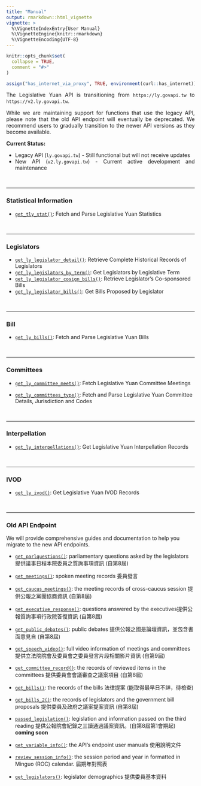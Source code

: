 ```yaml
---
title: "Manual"
output: rmarkdown::html_vignette
vignette: >
  %\VignetteIndexEntry{User Manual}
  %\VignetteEngine{knitr::rmarkdown}
  %\VignetteEncoding{UTF-8}
---
```


```r
knitr::opts_chunk$set(
  collapse = TRUE,
  comment = "#>"
)
```

```r
assign("has_internet_via_proxy", TRUE, environment(curl::has_internet))
```


<div style="text-align: justify">

The Legislative Yuan API is transitioning from `https://ly.govapi.tw` to `https://v2.ly.govapi.tw`. 

While we are maintaining support for functions that use the legacy API, please note that the old API endpoint will eventually be deprecated. We recommend users to gradually transition to the newer API versions as they become available.

**Current Status:**

- Legacy API (`ly.govapi.tw`) - Still functional but will not receive updates
- New API (`v2.ly.govapi.tw`) - Current active development and maintenance


</div>

<br> 

-----

###  Statistical Information

- [`get_tly_stat()`](): Fetch and Parse Legislative Yuan Statistics


<br> 

-----


###  Legislators 

- [`get_ly_legislator_detail()`](): Retrieve Complete Historical Records of Legislators
- [`get_ly_legislators_by_term()`](): Get Legislators by Legislative Term
- [`get_ly_legislator_cosign_bills()`](): Retrieve Legislator's Co-sponsored Bills
- [`get_ly_legislator_bills()`](): Get Bills Proposed by Legislator


<br> 

-----

###  Bill 

- [`get_ly_bills()`](): Fetch and Parse Legislative Yuan Bills


<br> 

-----

###  Committees 

- [`get_ly_committee_meets()`](): Fetch Legislative Yuan Committee Meetings

- [`get_ly_committees_type()`](): Fetch and Parse Legislative Yuan Committee Details, Jurisdiction and Codes


<br> 

-----

### Interpellation

- [`get_ly_interpellations()`](): Get Legislative Yuan Interpellation Records



<br> 

-----

###  IVOD

- [`get_ly_ivod()`](): Get Legislative Yuan IVOD Records


<br> 

-----

###  Old API Endpoint 

We will provide comprehensive guides and documentation to help you migrate to the new API endpoints.


- [`get_parlquestions()`](https://davidycliao.github.io/legisTaiwan/reference/get_parlquestions.html): parliamentary questions asked by the legislators 提供議事日程本院委員之質詢事項資訊 (自第8屆)

- [`get_meetings()`](https://davidycliao.github.io/legisTaiwan/reference/get_bills.html): spoken meeting records 委員發言

- [`get_caucus_meetings()`](https://davidycliao.github.io/legisTaiwan/reference/get_caucus_meetings.html): the meeting records of cross-caucus session 提供公報之黨團協商資訊 (自第8屆)

- [`get_executive_response()`](https://davidycliao.github.io/legisTaiwan/reference/get_executive_response.html): questions answered by the executives提供公報質詢事項行政院答復資訊 (自第8屆)

- [`get_public_debates()`](https://davidycliao.github.io/legisTaiwan/reference/get_public_debates.html): public debates 提供公報之國是論壇資訊，並包含書面意見自 (自第8屆)

- [`get_speech_video()`](https://davidycliao.github.io/legisTaiwan/reference/get_speech_video.html): full video information of meetings and committees 提供立法院院會及委員會之委員發言片段相關影片資訊 (自第9屆)


- [`get_committee_record()`](https://davidycliao.github.io/legisTaiwan/reference/get_committee_record.html): the records of reviewed items in the committees 提供委員會會議審查之議案項目 (自第8屆)

- [`get_bills()`](https://davidycliao.github.io/legisTaiwan/reference/get_bills.html): the records of the bills 法律提案 (能取得最早日不詳，待檢查)

- [`get_bills_2()`](https://davidycliao.github.io/legisTaiwan/reference/get_bills_2.html): the records of legislators and the government bill proposals 提供委員及政府之議案提案資訊 (自第8屆)         

- [`passed_legislation()`](https://data.ly.gov.tw/getds.action?id=48): legislation and information passed on the third reading 提供公報院會紀錄之三讀通過議案資訊。(自第8屆第1會期起) **coming soon**

- [`get_variable_info()`](https://davidycliao.github.io/legisTaiwan/reference/get_variable_info.html): the API’s endpoint user manuals 使用說明文件

- [`review_session_info()`](https://davidycliao.github.io/legisTaiwan/reference/review_session_info.html): the session period and year in formatted in Minguo (ROC) calendar. 屆期年對照表


- [`get_legislators()`](https://davidycliao.github.io/legisTaiwan/reference/get_legislators.html): legislator demographics 提供委員基本資料

<br> <br> 
